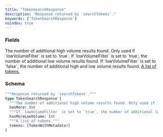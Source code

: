 ```yaml
---
title: "TokenSearchResponse"
description: "Response returned by `searchTokens`."
keywords: ['TokenSearchResponse']
noindex: true
---
```


### Fields

<ResponseField name="hasMore" type="Int">
  The number of additional high volume results found. Only used if `lowVolumeFilter` is set to `true`.
</ResponseField>

<ResponseField name="hasMoreLowVolume" type="Int">
  If `lowVolumeFilter` is set to `true`, the number of additional low volume results found. If `lowVolumeFilter` is set to `false`, the number of additional high and low volume results found.
</ResponseField>

<a href="/api-reference/types/tokenwithmetadata">
  <ResponseField name="tokens" type="[TokenWithMetadata!]">
    A list of tokens.
  </ResponseField>
</a>

### Schema


```graphql 
"""Response returned by `searchTokens`."""
type TokenSearchResponse {
  """The number of additional high volume results found. Only used if `lowVolumeFilter` is set to `true`."""
  hasMore: Int
  """If `lowVolumeFilter` is set to `true`, the number of additional low volume results found. If `lowVolumeFilter` is set to `false`, the number of additional high and low volume results found."""
  hasMoreLowVolume: Int
  """A list of tokens."""
  tokens: [TokenWithMetadata!]
}
```

